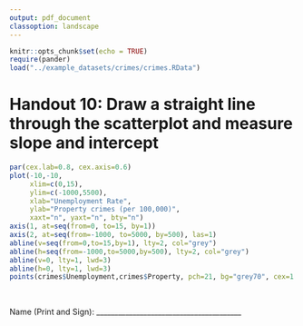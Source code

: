 ```yaml
---
output: pdf_document
classoption: landscape
---
```


\pagenumbering{gobble}

```r
knitr::opts_chunk$set(echo = TRUE)
require(pander)
load("../example_datasets/crimes/crimes.RData")
```

# Handout 10: Draw a straight line through the scatterplot and measure slope and intercept
```r
par(cex.lab=0.8, cex.axis=0.6)
plot(-10,-10,
     xlim=c(0,15),
     ylim=c(-1000,5500),
     xlab="Unemployment Rate",
     ylab="Property crimes (per 100,000)",
     xaxt="n", yaxt="n", bty="n")
axis(1, at=seq(from=0, to=15, by=1))
axis(2, at=seq(from=-1000, to=5000, by=500), las=1)
abline(v=seq(from=0,to=15,by=1), lty=2, col="grey")
abline(h=seq(from=-1000,to=5000,by=500), lty=2, col="grey")
abline(v=0, lty=1, lwd=3)
abline(h=0, lty=1, lwd=3)
points(crimes$Unemployment,crimes$Property, pch=21, bg="grey70", cex=1.2)
```

&nbsp; 

Name (Print and Sign): ________________________________________
